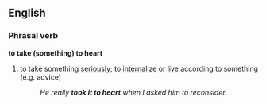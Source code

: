 ==English==
===Phrasal verb===
'''to take (something) to heart'''
#{{idiom}} to take something [[seriously]]; to [[internalize]] or [[live]] according to something (e.g. advice)
#:''He really '''took it to heart''' when I asked him to reconsider.''